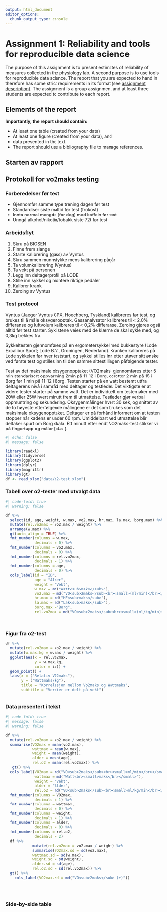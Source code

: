 ```yaml
---
output: html_document
editor_options: 
  chunk_output_type: console
---
```


# Assignment 1: Reliability and tools for reproducible data science {#assignment1}

The purpose of this assignment is to present estimates of reliability of measures collected in the physiology lab. A second purpose is to use tools for reproducible data science. The report that you are expected to hand in therefore has some strict requirements in its format (see [assignment description](https://dhammarstrom.github.io/quant-methods-workshops/assignment-1.html)). The assignment is a group assignment and at least three students are expected to contribute to each report.

## Elements of the report

**Importantly, the report should contain:**

-   At least one table (created from your data)
-   At least one figure (created from your data), and
-   data presented in the text.
-   The report should use a bibliography file to manage references.

## **Starten av rapport**

## **Protokoll for vo2maks testing**


### Forberedelser før test
- Gjennomfør samme type trening dagen før test 
- Standardiser siste måltid før test (frokost) 
- Innta normal mengde (for deg) med koffein før test 
- Unngå alkohol/nikotin/tobakk siste 72t før test 

### Arbeidsflyt

1. Skru på BIOSEN
2. Finne frem slange
3. Starte kalibrering (gass) av Vyntus
4. Skru sammen munnstykke mens kalibrering pågår
5. Ta volumkalibrering (Vyntus)
6. Ta vekt på personen
7. Legg inn deltagerprofil på LODE
8. Stille inn sykkel og montere riktige pedaler
9. Kalibrer krank
10. Zeroing av Vyntus


### Test protocol

Vyntus (Jaeger Vyntus CPX, Hoechberg, Tyskland) kalibreres før test, og brukes til å måle oksygenopptak. Gassanalysator kalibreres til < 2,0% differanse og luftvolum kalibreres til < 0,2% differanse. Zeroing gjøres også alltid før test starter. Syklistene veies med de klærne de skal sykle med, og 0,3kg trekkes fra.  
  
Sykkeltesten gjennomføres på en ergometersykkel med bukkestyre (Lode Excalibur Sport; Lode B.V., Groningen, Nederland). Kranken kalibreres på Lode sykkelen før hver teststart, og sykkel stilles inn etter utøver sitt ønske ved første test og stilles inn til den samme sittestillingen påfølgende tester. 
  
Test av det maksimale oksygenopptaket (VO2maks) gjennomføres etter 5 min standarisert oppvarming 2min på 11-12 i Borg, deretter 2 min på 15 i Borg før 1 min på 11-12 i Borg. Testen starter på en watt bestemt utfra deltagerens nivå i samråd med deltager og testleder. Det viktigste er at videre tester starter på samme watt. Det er individuelt om testen øker med 20W eller 25W hvert minutt frem til utmattelse. Testleder gjør verbal oppmuntring og sekundering. Oksygenmålinger hvert 30 sek, og snittet av de to høyeste etterfølgende målingene er det som brukes som det maksimale oksygenopptaket. Deltager er på forhånd informert om at testen stopper når kadens er under 60 rpm. Umiddelbart ved utmattelse blir deltaker spurt om Borg skala. Ett minutt etter endt VO2maks-test stikker vi på fingertupp og måler [bLa-]. 


```r
#| echo: false
#| message: false

library(readxl)
library(tidyverse)
library(ggplot2)
library(dplyr)
library(magrittr)
library(gt)
df <- read_xlsx("data/o2-test.xlsx")

```



### Tabell over o2-tester med utvalgt data

```r
#| code-fold: true
#| warning: false

df %>% 
  select(id, age, weight, w.max, vo2.max, hr.max, la.max, borg.max) %>% 
  mutate(rel.vo2max = vo2.max / weight) %>% 
  arrange(w.max) %>% 
  gt(auto_align = TRUE) %>% 
  fmt_number(columns = w.max,
             decimals = 0) %>% 
  fmt_number(columns = vo2.max,
             decimals = 0) %>% 
  fmt_number(columns = rel.vo2max,
             decimals = 1) %>% 
  fmt_number(columns = age,
             decimals = 0) %>% 
  cols_label(id = "ID",
             age = "Alder",
             weight = "Vekt",
             w.max = md("Watt<sub>maks</sub>"),
             vo2.max = md("VO<sub>2maks</sub><br><small>(ml/min)</br></small>"),
             hr.max = md("HF<sub>maks</sub>"),
             la.max = md("Lak<sub>maks</sub>"),
             borg.max ="Borg",
             rel.vo2max = md("VO<sub>2maks</sub><br><small>(ml/kg/min)</br></small>"))




```


### Figur fra o2-test

```r


df %>% 
  mutate(rel.vo2max = vo2.max / weight) %>% 
  mutate(w.max.kg = w.max / weight) %>% 
  ggplot(aes(x = rel.vo2max,
             y = w.max.kg,
             color = id)) +
  geom_point() +
  labs(x = ("Relativ VO2maks"),
       y = ("Wattmaks/kg"),
       title = "Korrelasjon mellom Vo2maks og Wattmaks",
       subtitle = "Verdier er delt på vekt") 



```



### Data presentert i tekst

```r
#| code-fold: true
#| message: false
#| warning: false

df %>% 
  mutate(rel.vo2max = vo2.max / weight) %>% 
  summarise(VO2max = mean(vo2.max),
            wattmax = mean(w.max),
            weight = mean(weight),
            alder = mean(age),
            rel.o2 = mean(rel.vo2max)) %>% 
   gt() %>% 
  cols_label(VO2max = md("VO<sub>2maks</sub><br><small>ml/min</br></small>"),
             wattmax = md("Watt<br><small>maks</br></small>"),
             weight = "Vekt",
             alder = "Alder",
             rel.o2 = md("VO<sub>2maks</sub><br><small>ml/kg/min</br></small>")) %>% 
  fmt_number(columns = VO2max,
             decimals = 1) %>% 
  fmt_number(columns = wattmax,
             decimals = 0) %>% 
  fmt_number(columns = weight,
             decimals = 1) %>% 
  fmt_number(columns = alder,
             decimals = 0) %>% 
  fmt_number(columns = rel.o2,
             decimals = 2)
  df %>% 
            mutate(rel.vo2max = vo2.max / weight) %>% 
            summarise(VO2max.sd = sd(vo2.max),
            wattmax.sd = sd(w.max),
            weight.sd = sd(weight),
            alder.sd = sd(age),
            rel.o2.sd = sd(rel.vo2max)) %>% 
  gt() %>% 
    cols_label(VO2max.sd = md("VO<sub>2maks</sub> (±)"))
    
   



```


### Side-by-side table






